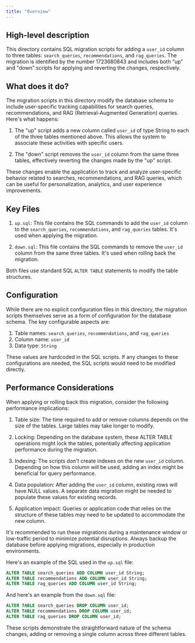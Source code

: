 ```yaml
---
title: "Overview"
---
```


## High-level description
This directory contains SQL migration scripts for adding a `user_id` column to three tables: `search_queries`, `recommendations`, and `rag_queries`. The migration is identified by the number 1723680843 and includes both "up" and "down" scripts for applying and reverting the changes, respectively.

## What does it do?
The migration scripts in this directory modify the database schema to include user-specific tracking capabilities for search queries, recommendations, and RAG (Retrieval-Augmented Generation) queries. Here's what happens:

1. The "up" script adds a new column called `user_id` of type String to each of the three tables mentioned above. This allows the system to associate these activities with specific users.

2. The "down" script removes the `user_id` column from the same three tables, effectively reverting the changes made by the "up" script.

These changes enable the application to track and analyze user-specific behavior related to searches, recommendations, and RAG queries, which can be useful for personalization, analytics, and user experience improvements.

## Key Files

1. `up.sql`: This file contains the SQL commands to add the `user_id` column to the `search_queries`, `recommendations`, and `rag_queries` tables. It's used when applying the migration.

2. `down.sql`: This file contains the SQL commands to remove the `user_id` column from the same three tables. It's used when rolling back the migration.

Both files use standard SQL `ALTER TABLE` statements to modify the table structures.

## Configuration
While there are no explicit configuration files in this directory, the migration scripts themselves serve as a form of configuration for the database schema. The key configurable aspects are:

1. Table names: `search_queries`, `recommendations`, and `rag_queries`
2. Column name: `user_id`
3. Data type: `String`

These values are hardcoded in the SQL scripts. If any changes to these configurations are needed, the SQL scripts would need to be modified directly.

## Performance Considerations
When applying or rolling back this migration, consider the following performance implications:

1. Table size: The time required to add or remove columns depends on the size of the tables. Large tables may take longer to modify.

2. Locking: Depending on the database system, these ALTER TABLE operations might lock the tables, potentially affecting application performance during the migration.

3. Indexing: The scripts don't create indexes on the new `user_id` column. Depending on how this column will be used, adding an index might be beneficial for query performance.

4. Data population: After adding the `user_id` column, existing rows will have NULL values. A separate data migration might be needed to populate these values for existing records.

5. Application impact: Queries or application code that relies on the structure of these tables may need to be updated to accommodate the new column.

It's recommended to run these migrations during a maintenance window or low-traffic period to minimize potential disruptions. Always backup the database before applying migrations, especially in production environments.

Here's an example of the SQL used in the `up.sql` file:

```sql
ALTER TABLE search_queries ADD COLUMN user_id String;
ALTER TABLE recommendations ADD COLUMN user_id String;
ALTER TABLE rag_queries ADD COLUMN user_id String;
```

And here's an example from the `down.sql` file:

```sql
ALTER TABLE search_queries DROP COLUMN user_id;
ALTER TABLE recommendations DROP COLUMN user_id;
ALTER TABLE rag_queries DROP COLUMN user_id;
```

These scripts demonstrate the straightforward nature of the schema changes, adding or removing a single column across three different tables.